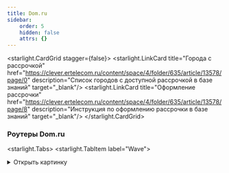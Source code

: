 ```yaml
---
title: Dom.ru
sidebar:
    order: 5
    hidden: false
    attrs: {}
---
```


<starlight.CardGrid stagger={false}>
    <starlight.LinkCard title="Города с рассрочкой"
                        href="https://clever.ertelecom.ru/content/space/4/folder/635/article/13578/page/0"
                        description="Список городов с доступной рассрочкой в базе знаний" target="_blank"/>
    <starlight.LinkCard title="Оформление рассрочки"
                        href="https://clever.ertelecom.ru/content/space/4/folder/635/article/13578/page/8"
                        description="Инструкция по оформлению рассрочки в базе знаний" target="_blank"/>
</starlight.CardGrid>

### Роутеры Dom.ru

<starlight.Tabs>
    <starlight.TabItem label="Wave">
        <details>
            <summary>
                Открыть картинку
            </summary>

            <astroassets.Image src="/images/routers/domru/Wave1500.2.jpg" alt="Dom.ru Wave" width="600" height="100"
                               loading="lazy" decoding="async"/>

            <a href="/images/routers/domru/Wave1500.2.jpg" target="_self" download="Dom.ru Wave.jpg">
                Скачать картинку
            </a>
        </details>

        ```txt
        Модель: Wave
        - Скорость по кабелю: до 1000 Мбит/с
        - Скорость по Wi-Fi: до 500 Мбит/с
        - Площадь покрытия: до 80 м2
        - Технологии: EasyMesh
        - Одновременно устройств в сети: до 50
        - Гарантия: 1 год
        - Подходит для любого провайдера

        Стоимость:
        - В собственность - 6 300 ₽
        ```

        Рассрочка от банка:

        ```txt
        - 2 227 ₽/мес. на 3 месяца (общая стоимость - 6 682 ₽)
        - 1 163 ₽/мес. на 6 месяцев (общая стоимость - 6 978 ₽)
        - 633 ₽/мес. на 12 месяцев (общая стоимость - 7 595 ₽)
        - 372 ₽/мес. на 24 месяцев (общая стоимость - 8 928 ₽)
        - 289 ₽/мес. на 36 месяцев (общая стоимость - 10 388 ₽)
        ```

        <starlight.CardGrid stagger={false}>
            <starlight.LinkCard title="База знаний" href="https://clever.ertelecom.ru/content/space/4/article/12122"
                                description="Dom.ru Wave в базе знаний" target="_blank"/>

            <starlight.LinkCard title="Сайт производителя"
                                href="https://dom.ru/internet/equipment/wi-fi-router-dom-ru-wave-ax1500"
                                description="Dom.ru Wave на сайте производителя" target="_blank"/>
        </starlight.CardGrid>
    </starlight.TabItem>
</starlight.Tabs>
